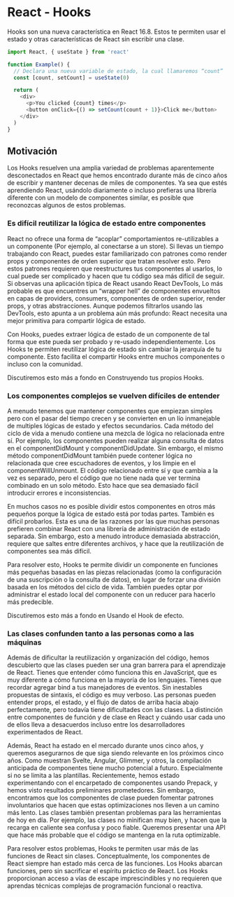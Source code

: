 # React - Hooks

Hooks son una nueva característica en React 16.8. Estos te permiten usar el estado y otras características de React sin escribir una clase.

```javascript
import React, { useState } from 'react'

function Example() {
  // Declara una nueva variable de estado, la cual llamaremos “count”
  const [count, setCount] = useState(0)

  return (
    <div>
      <p>You clicked {count} times</p>
      <button onClick={() => setCount(count + 1)}>Click me</button>
    </div>
  )
}
```

## Motivación

Los Hooks resuelven una amplia variedad de problemas aparentemente desconectados en React que hemos encontrado durante más de cinco años de escribir y mantener decenas de miles de componentes. Ya sea que estés aprendiendo React, usándolo diariamente o incluso prefieras una librería diferente con un modelo de componentes similar, es posible que reconozcas algunos de estos problemas.

### Es difícil reutilizar la lógica de estado entre componentes

React no ofrece una forma de “acoplar” comportamientos re-utilizables a un componente (Por ejemplo, al conectarse a un store). Si llevas un tiempo trabajando con React, puedes estar familiarizado con patrones como render props y componentes de orden superior que tratan resolver esto. Pero estos patrones requieren que reestructures tus componentes al usarlos, lo cual puede ser complicado y hacen que tu código sea más difícil de seguir. Si observas una aplicación típica de React usando React DevTools, Lo más probable es que encuentres un “wrapper hell” de componentes envueltos en capas de providers, consumers, componentes de orden superior, render props, y otras abstracciones. Aunque podemos filtrarlos usando las DevTools, esto apunta a un problema aún más profundo: React necesita una mejor primitiva para compartir lógica de estado.

Con Hooks, puedes extraer lógica de estado de un componente de tal forma que este pueda ser probado y re-usado independientemente. Los Hooks te permiten reutilizar lógica de estado sin cambiar la jerarquía de tu componente. Esto facilita el compartir Hooks entre muchos componentes o incluso con la comunidad.

Discutiremos esto más a fondo en Construyendo tus propios Hooks.

### Los componentes complejos se vuelven difíciles de entender

A menudo tenemos que mantener componentes que empiezan simples pero con el pasar del tiempo crecen y se convierten en un lío inmanejable de multiples lógicas de estado y efectos secundarios. Cada método del ciclo de vida a menudo contiene una mezcla de lógica no relacionada entre sí. Por ejemplo, los componentes pueden realizar alguna consulta de datos en el componentDidMount y componentDidUpdate. Sin embargo, el mismo método componentDidMount también puede contener lógica no relacionada que cree escuchadores de eventos, y los limpie en el componentWillUnmount. El código relacionado entre sí y que cambia a la vez es separado, pero el código que no tiene nada que ver termina combinado en un solo método. Esto hace que sea demasiado fácil introducir errores e inconsistencias.

En muchos casos no es posible dividir estos componentes en otros más pequeños porque la lógica de estado está por todas partes. También es difícil probarlos. Esta es una de las razones por las que muchas personas prefieren combinar React con una librería de administración de estado separada. Sin embargo, esto a menudo introduce demasiada abstracción, requiere que saltes entre diferentes archivos, y hace que la reutilización de componentes sea más difícil.

Para resolver esto, Hooks te permite dividir un componente en funciones más pequeñas basadas en las piezas relacionadas (como la configuración de una suscripción o la consulta de datos), en lugar de forzar una división basada en los métodos del ciclo de vida. También puedes optar por administrar el estado local del componente con un reducer para hacerlo más predecible.

Discutiremos esto más a fondo en Usando el Hook de efecto.

### Las clases confunden tanto a las personas como a las máquinas

Además de dificultar la reutilización y organización del código, hemos descubierto que las clases pueden ser una gran barrera para el aprendizaje de React. Tienes que entender cómo funciona this en JavaScript, que es muy diferente a cómo funciona en la mayoría de los lenguajes. Tienes que recordar agregar bind a tus manejadores de eventos. Sin inestables propuestas de sintaxis, el código es muy verboso. Las personas pueden entender props, el estado, y el flujo de datos de arriba hacia abajo perfectamente, pero todavía tiene dificultades con las clases. La distinción entre componentes de función y de clase en React y cuándo usar cada uno de ellos lleva a desacuerdos incluso entre los desarrolladores experimentados de React.

Además, React ha estado en el mercado durante unos cinco años, y queremos asegurarnos de que siga siendo relevante en los próximos cinco años. Como muestran Svelte, Angular, Glimmer, y otros, la compilación anticipada de componentes tiene mucho potencial a futuro. Especialmente si no se limita a las plantillas. Recientemente, hemos estado experimentando con el encarpetado de componentes usando Prepack, y hemos visto resultados preliminares prometedores. Sin embargo, encontramos que los componentes de clase pueden fomentar patrones involuntarios que hacen que estas optimizaciones nos lleven a un camino más lento. Las clases también presentan problemas para las herramientas de hoy en día. Por ejemplo, las clases no minifican muy bien, y hacen que la recarga en caliente sea confusa y poco fiable. Queremos presentar una API que hace más probable que el código se mantenga en la ruta optimizable.

Para resolver estos problemas, Hooks te permiten usar más de las funciones de React sin clases. Conceptualmente, los componentes de React siempre han estado más cerca de las funciones. Los Hooks abarcan funciones, pero sin sacrificar el espíritu práctico de React. Los Hooks proporcionan acceso a vías de escape imprescindibles y no requieren que aprendas técnicas complejas de programación funcional o reactiva.
